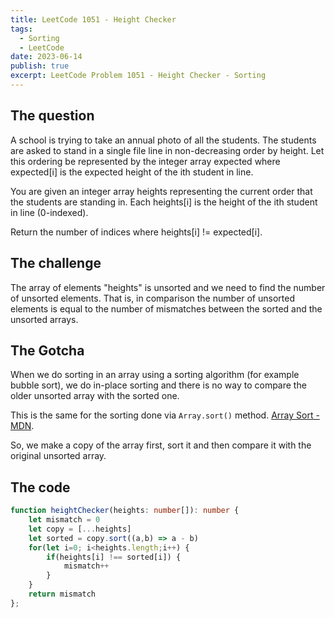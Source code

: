 ```yaml
---
title: LeetCode 1051 - Height Checker
tags:
  - Sorting
  - LeetCode
date: 2023-06-14
publish: true
excerpt: LeetCode Problem 1051 - Height Checker - Sorting
---
```


## The question

A school is trying to take an annual photo of all the students. The students are asked to stand in a single file line in non-decreasing order by height. Let this ordering be represented by the integer array expected where expected[i] is the expected height of the ith student in line.

You are given an integer array heights representing the current order that the students are standing in. Each heights[i] is the height of the ith student in line (0-indexed).

Return the number of indices where heights[i] != expected[i].

## The challenge

The array of elements "heights" is unsorted and we need to find the number of unsorted elements. That is, in comparison the number of unsorted elements is equal to the number of mismatches between the sorted and the unsorted arrays.

## The Gotcha

When we do sorting in an array using a sorting algorithm (for example bubble sort), we do in-place sorting and there is no way to compare the older unsorted array with the sorted one.

This is the same for the sorting done via `Array.sort()` method. [Array Sort - MDN](https://developer.mozilla.org/en-US/docs/Web/JavaScript/Reference/Global_Objects/Array/sort).

So, we make a copy of the array first, sort it and then compare it with the original unsorted array.

## The code

```TypeScript
function heightChecker(heights: number[]): number {
    let mismatch = 0
    let copy = [...heights]
    let sorted = copy.sort((a,b) => a - b)
    for(let i=0; i<heights.length;i++) {
        if(heights[i] !== sorted[i]) {
            mismatch++
        }
    }
    return mismatch
};

```

